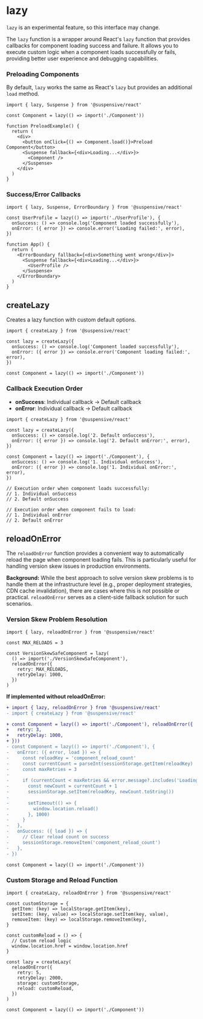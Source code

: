 
# lazy

<Callout type='experimental'>

`lazy` is an experimental feature, so this interface may change.

</Callout>

The `lazy` function is a wrapper around React's `lazy` function that provides callbacks for component loading success and failure. It allows you to execute custom logic when a component loads successfully or fails, providing better user experience and debugging capabilities.

### Preloading Components

By default, `lazy` works the same as React's `lazy` but provides an additional `load` method.

```tsx /Component.load/
import { lazy, Suspense } from '@suspensive/react'

const Component = lazy(() => import('./Component'))

function PreloadExample() {
  return (
    <div>
      <button onClick={() => Component.load()}>Preload Component</button>
      <Suspense fallback={<div>Loading...</div>}>
        <Component />
      </Suspense>
    </div>
  )
}
```

### Success/Error Callbacks

```tsx /onSuccess/ /onError/
import { lazy, Suspense, ErrorBoundary } from '@suspensive/react'

const UserProfile = lazy(() => import('./UserProfile'), {
  onSuccess: () => console.log('Component loaded successfully'),
  onError: ({ error }) => console.error('Loading failed:', error),
})

function App() {
  return (
    <ErrorBoundary fallback={<div>Something went wrong</div>}>
      <Suspense fallback={<div>Loading...</div>}>
        <UserProfile />
      </Suspense>
    </ErrorBoundary>
  )
}
```

## createLazy

Creates a lazy function with custom default options.

```tsx /createLazy/
import { createLazy } from '@suspensive/react'

const lazy = createLazy({
  onSuccess: () => console.log('Component loaded successfully'),
  onError: ({ error }) => console.error('Component loading failed:', error),
})

const Component = lazy(() => import('./Component'))
```

### Callback Execution Order

- **onSuccess**: Individual callback → Default callback
- **onError**: Individual callback → Default callback

```tsx /onSuccess/ /onError/
import { createLazy } from '@suspensive/react'

const lazy = createLazy({
  onSuccess: () => console.log('2. Default onSuccess'),
  onError: ({ error }) => console.log('2. Default onError:', error),
})

const Component = lazy(() => import('./Component'), {
  onSuccess: () => console.log('1. Individual onSuccess'),
  onError: ({ error }) => console.log('1. Individual onError:', error),
})

// Execution order when component loads successfully:
// 1. Individual onSuccess
// 2. Default onSuccess

// Execution order when component fails to load:
// 1. Individual onError
// 2. Default onError
```

## reloadOnError

The `reloadOnError` function provides a convenient way to automatically reload the page when component loading fails. This is particularly useful for handling version skew issues in production environments.

**Background:** While the best approach to solve version skew problems is to handle them at the infrastructure level (e.g., proper deployment strategies, CDN cache invalidation), there are cases where this is not possible or practical. `reloadOnError` serves as a client-side fallback solution for such scenarios.

### Version Skew Problem Resolution

```tsx /reloadOnError/
import { lazy, reloadOnError } from '@suspensive/react'

const MAX_RELOADS = 3

const VersionSkewSafeComponent = lazy(
  () => import('./VersionSkewSafeComponent'),
  reloadOnError({
    retry: MAX_RELOADS,
    retryDelay: 1000,
  })
)
```

<Callout type="info">

**If implemented without reloadOnError:**

```diff
+ import { lazy, reloadOnError } from '@suspensive/react'
- import { createLazy } from '@suspensive/react'

+ const Component = lazy(() => import('./Component'), reloadOnError({
+   retry: 3,
+   retryDelay: 1000,
+ }))
- const Component = lazy(() => import('./Component'), {
-   onError: ({ error, load }) => {
-     const reloadKey = 'component_reload_count'
-     const currentCount = parseInt(sessionStorage.getItem(reloadKey) || '0')
-     const maxRetries = 3
-
-     if (currentCount < maxRetries && error.message?.includes('Loading chunk')) {
-       const newCount = currentCount + 1
-       sessionStorage.setItem(reloadKey, newCount.toString())
-
-       setTimeout(() => {
-         window.location.reload()
-       }, 1000)
-     }
-   },
-   onSuccess: ({ load }) => {
-     // Clear reload count on success
-     sessionStorage.removeItem('component_reload_count')
-   },
- })

const Component = lazy(() => import('./Component'))
```

</Callout>

### Custom Storage and Reload Function

```tsx /storage:/ /reload:/
import { createLazy, reloadOnError } from '@suspensive/react'

const customStorage = {
  getItem: (key) => localStorage.getItem(key),
  setItem: (key, value) => localStorage.setItem(key, value),
  removeItem: (key) => localStorage.removeItem(key),
}

const customReload = () => {
  // Custom reload logic
  window.location.href = window.location.href
}

const lazy = createLazy(
  reloadOnError({
    retry: 5,
    retryDelay: 2000,
    storage: customStorage,
    reload: customReload,
  })
)

const Component = lazy(() => import('./Component'))
```
